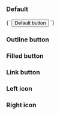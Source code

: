 
<Meta title="Components/Button" />

### Default

<Preview>
  <Story name="Default" height="110px">
    {`
      <button class="tci-button tci-button--disable-focus">
        Default button
      </button>
    `}
  </Story>
</Preview>

### Outline button

### Filled button

### Link button

### Left icon

### Right icon
